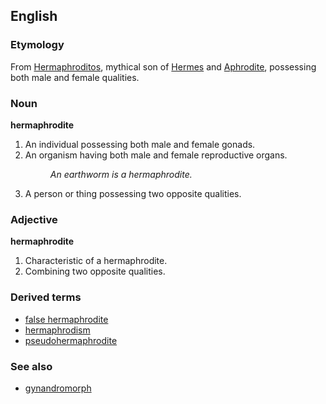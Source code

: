 ==English==
===Etymology===
From [[Hermaphroditos]], mythical son of [[Hermes]] and [[Aphrodite]], possessing both male and female qualities.
===Noun===
'''hermaphrodite'''
#An individual possessing both male and female gonads.
#An organism having both male and female reproductive organs.
#:''An earthworm is a hermaphrodite.''
#A person or thing possessing two opposite qualities.
===Adjective===
'''hermaphrodite'''
#Characteristic of a hermaphrodite.
#Combining two opposite qualities.
===Derived terms===
*[[false hermaphrodite]]
*[[hermaphrodism]]
*[[pseudohermaphrodite]]

===See also===
*[[gynandromorph]]